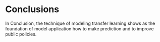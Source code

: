 # Conclusions {.unnumbered}

In Conclusion, the technique of modeling transfer learning shows as the foundation of model application how to make prediction and to improve public policies.